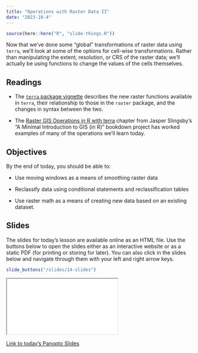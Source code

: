 ```yaml
---
title: "Operations with Raster Data II"
date: "2023-10-4"
---
```


```r
source(here::here("R", "slide-things.R"))


```

Now that we've done some "global" transformations of raster data using `terra`, we'll look at some of the options for cell-wise transformations. Rather than manipulating the extent, resolution, or CRS of the raster data; we'll actually be using functions to change the values of the cells themselves.

## Readings
- <i class="fas fa-external-link-square-alt"></i> The [`terra` package vignette](https://rspatial.org/terra/pkg/1-introduction.html#) describes the new raster functions available in `terra`, their relationship to those in the `raster` package, and the changes in syntax between the two.

- <i class="fas fa-book"></i> The [Raster GIS Operations in R with terra](https://www.ecologi.st/spatial-r/raster-gis-operations-in-r-with-terra.html) chapter from Jasper Slingsby's "A Minimal Introduction to GIS (in R)" bookdown project has worked examples of many of the operations we'll learn today.

## Objectives

By the end of today, you should be able to: 

* Use moving windows as a means of smoothing raster data

* Reclassify data using conditional statements and reclassification tables

* Use raster math as a means of creating new data based on an existing dataset.

## Slides
The slides for today's lesson are available online as an HTML file. Use the buttons below to open the slides either as an interactive website or as a static PDF (for printing or storing for later). You can also click in the slides below and navigate through them with your left and right arrow keys.

```r
slide_buttons("/slides/14-slides")
```

<div>

```{=html}
<iframe class="slide-deck" src="/slides/14-slides.html"></iframe>
```

</div>

[Link to today's Panopto Slides](https://boisestate.hosted.panopto.com/Panopto/Pages/Viewer.aspx?id=d67a2be8-3df8-40a7-a205-b0910143dee4)